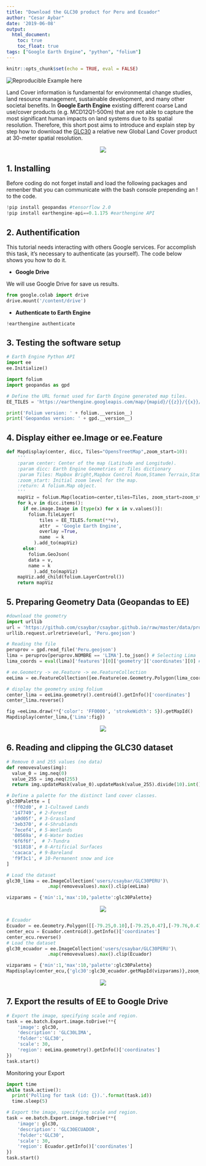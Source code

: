 ```yaml
---
title: "Download the GLC30 product for Peru and Ecuador"
author: "Cesar Aybar"
date: '2019-06-08'
output:
  html_document:
    toc: true
    toc_float: true
tags: ["Google Earth Engine", "python", "folium"]
---
```

```r
knitr::opts_chunk$set(echo = TRUE, eval = FALSE)
```

<center>
<a href="https://colab.research.google.com/github/csaybar/EEwPython/blob/master/GLC30.ipynb"><img align="left" src="https://colab.research.google.com/assets/colab-badge.svg" alt="Reproducible Example here" title="Open and Execute in Google Colaboratory"></a>
</center>

<br>

Land Cover information is fundamental for environmental change studies, land resource management, sustainable development, and many other societal benefits. In **Google Earth Engine** existing different coarse Land use/cover products (e.g. MCD12Q1-500m) that are not able to capture the most significant human impacts on land systems due to its spatial resolution. Therefore, this short post aims to introduce and explain step by step how to download the [GLC30](https://reader.elsevier.com/reader/sd/pii/S0924271614002275?token=BF89D29031101CDB800927F3DA0DA572A4BBBA74220D9178A24F13A5140E629638CFA580F464F61E1500662B55B90A76) a relative new Global Land Cover product at 30-meter spatial resolution.

<center>
<img src='http://www.globallandcover.com/home/images/vegas.jpg'>
</center>

## 1. Installing

Before coding do not forget install and load the following packages and remenber that you can communicate with the bash console prepending an ! to the code. 

```python
!pip install geopandas #tensorflow 2.0
!pip install earthengine-api==0.1.175 #earthengine API
```

## 2. Authentification

This tutorial needs interacting with others Google services. For accomplish this task, it's necessary to authenticate (as yourself). The code below shows you how to do it.

- **Google Drive**

We will use Google Drive for save us results.

```python
from google.colab import drive
drive.mount('/content/drive')  
```

- **Authenticate to Earth Engine**

```python
!earthengine authenticate 
```


## 3. Testing the software setup

```python
# Earth Engine Python API
import ee
ee.Initialize()

import folium
import geopandas as gpd

# Define the URL format used for Earth Engine generated map tiles.
EE_TILES = 'https://earthengine.googleapis.com/map/{mapid}/{{z}}/{{x}}/{{y}}?token={token}'

print('Folium version: ' + folium.__version__)
print('Geopandas version: ' + gpd.__version__)
```


## 4. Display either ee.Image or ee.Feature

```python
def Mapdisplay(center, dicc, Tiles="OpensTreetMap",zoom_start=10):
    '''
    :param center: Center of the map (Latitude and Longitude).
    :param dicc: Earth Engine Geometries or Tiles dictionary
    :param Tiles: Mapbox Bright,Mapbox Control Room,Stamen Terrain,Stamen Toner,stamenwatercolor,cartodbpositron.
    :zoom_start: Initial zoom level for the map.
    :return: A folium.Map object.
    '''
    mapViz = folium.Map(location=center,tiles=Tiles, zoom_start=zoom_start)
    for k,v in dicc.items():
      if ee.image.Image in [type(x) for x in v.values()]:
        folium.TileLayer(
            tiles = EE_TILES.format(**v),
            attr  = 'Google Earth Engine',
            overlay =True,
            name  = k
          ).add_to(mapViz)
      else:
        folium.GeoJson(
        data = v,
        name = k
          ).add_to(mapViz)
    mapViz.add_child(folium.LayerControl())
    return mapViz
```

## 5. Preparing Geometry Data (Geopandas to EE)

```python
#download the geometry 
import urllib
url = 'https://github.com/csaybar/csaybar.github.io/raw/master/data/provinces.geojson'
urllib.request.urlretrieve(url, 'Peru.geojson')
```

```python
# Reading the file
peruprov = gpd.read_file('Peru.geojson')
lima = peruprov[peruprov.NOMBRE == 'LIMA'].to_json() # Selecting Lima
lima_coords = eval(lima)['features'][0]['geometry']['coordinates'][0] #getting just the coordinates

# ee.Geometry -> ee.Feature -> ee.FeatureCollection
eeLima = ee.FeatureCollection([ee.Feature(ee.Geometry.Polygon(lima_coords),{'Name':'Lima'})])
```

```python
# display the geometry using folium
center_lima = eeLima.geometry().centroid().getInfo()['coordinates']
center_lima.reverse()

fig =eeLima.draw(**{'color': 'FF0000', 'strokeWidth': 5}).getMapId()
Mapdisplay(center_lima,{'Lima':fig})
```

<center>
<img src='https://raw.githubusercontent.com/csaybar/csaybar.github.io/master/img/vector.png'>
</center>

## 6. Reading and clipping the GLC30 dataset

```python
# Remove 0 and 255 values (no data)
def removevalues(img):
  value_0 = img.neq(0)
  value_255 = img.neq(255)
  return img.updateMask(value_0).updateMask(value_255).divide(10).int()

# Define a palette for the distinct land cover classes.
glc30Palette = [
  'ff02d0', # 1-Cultaved Lands
  '147749', # 2-Forest    
  'a9d05f', # 3-Grassland  
  '3eb370', # 4-Shrublands
  '7ecef4', # 5-Wetlands
  '00569a', # 6-Water bodies          
  '6f6f6f',  # 7-Tundra
  '911818', # 8-Artificial Surfaces
  'cacaca', # 9-Bareland    
  'f9f3c1', # 10-Permanent snow and ice  
]

# Load the dataset
glc30_lima = ee.ImageCollection('users/csaybar/GLC30PERU')\
               .map(removevalues).max().clip(eeLima)

vizparams = {'min':1,'max':10,'palette':glc30Palette}
```

<center>
<img src='https://raw.githubusercontent.com/csaybar/csaybar.github.io/master/img/landuse.png'>
</center>

```python
# Ecuador 
Ecuador = ee.Geometry.Polygon([[-79.25,0.10],[-79.25,0.47],[-79.76,0.47],[-79.76,0.10], [-79.25,0.10]])
center_ecu = Ecuador.centroid().getInfo()['coordinates']
center_ecu.reverse()
# Load the dataset
glc30_ecuador = ee.ImageCollection('users/csaybar/GLC30PERU')\
               .map(removevalues).max().clip(Ecuador)

vizparams = {'min':1,'max':10,'palette':glc30Palette}
Mapdisplay(center_ecu,{'glc30':glc30_ecuador.getMapId(vizparams)},zoom_start=10)
```

<center>
<img src='https://raw.githubusercontent.com/csaybar/csaybar.github.io/master/img/landuse_01_ecuador.jpg'>
</center>

## 7. Export the results of EE to Google Drive

```python
# Export the image, specifying scale and region.
task = ee.batch.Export.image.toDrive(**{
    'image': glc30,
    'description': 'GLC30LIMA',
    'folder':'GLC30',
    'scale': 30,
    'region': eeLima.geometry().getInfo()['coordinates']
})
task.start()
```

Monitoring your Export

```python
import time 
while task.active():
  print('Polling for task (id: {}).'.format(task.id))
  time.sleep(5)
```


```python
# Export the image, specifying scale and region.
task = ee.batch.Export.image.toDrive(**{
    'image': glc30,
    'description': 'GLC30ECUADOR',
    'folder':'GLC30',
    'scale': 30,
    'region': Ecuador.getInfo()['coordinates']
})
task.start()
```
